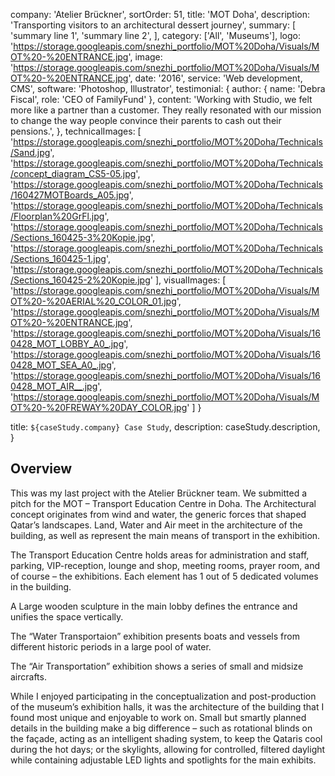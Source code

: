 
  company: 'Atelier Brückner',
  sortOrder: 51,
  title: 'MOT Doha',
  description:
    'Transporting visitors to an architectural dessert journey',
  summary: [
    'summary line 1',
    'summary line 2',
  ],
  category: ['All', 'Museums'],
  logo: 'https://storage.googleapis.com/snezhi_portfolio/MOT%20Doha/Visuals/MOT%20-%20ENTRANCE.jpg',
  image: 'https://storage.googleapis.com/snezhi_portfolio/MOT%20Doha/Visuals/MOT%20-%20ENTRANCE.jpg',
  date: '2016',
  service: 'Web development, CMS',
  software: 'Photoshop, Illustrator',
  testimonial: {
    author: { name: 'Debra Fiscal', role: 'CEO of FamilyFund' },
    content:
      'Working with Studio, we felt more like a partner than a customer. They really resonated with our mission to change the way people convince their parents to cash out their pensions.',
  },
  technicalImages: [
    'https://storage.googleapis.com/snezhi_portfolio/MOT%20Doha/Technicals/Sand.jpg',
    'https://storage.googleapis.com/snezhi_portfolio/MOT%20Doha/Technicals/concept_diagram_CS5-05.jpg',
    'https://storage.googleapis.com/snezhi_portfolio/MOT%20Doha/Technicals/160427MOTBoards_A05.jpg',
    'https://storage.googleapis.com/snezhi_portfolio/MOT%20Doha/Technicals/Floorplan%20GrFl.jpg',
    'https://storage.googleapis.com/snezhi_portfolio/MOT%20Doha/Technicals/Sections_160425-3%20Kopie.jpg',
    'https://storage.googleapis.com/snezhi_portfolio/MOT%20Doha/Technicals/Sections_160425-1.jpg',
    'https://storage.googleapis.com/snezhi_portfolio/MOT%20Doha/Technicals/Sections_160425-2%20Kopie.jpg'
  ],
  visualImages: [
    'https://storage.googleapis.com/snezhi_portfolio/MOT%20Doha/Visuals/MOT%20-%20AERIAL%20_COLOR_01.jpg',
    'https://storage.googleapis.com/snezhi_portfolio/MOT%20Doha/Visuals/MOT%20-%20ENTRANCE.jpg',
    'https://storage.googleapis.com/snezhi_portfolio/MOT%20Doha/Visuals/160428_MOT_LOBBY_A0_.jpg',
    'https://storage.googleapis.com/snezhi_portfolio/MOT%20Doha/Visuals/160428_MOT_SEA_A0_.jpg',
    'https://storage.googleapis.com/snezhi_portfolio/MOT%20Doha/Visuals/160428_MOT_AIR__.jpg',
    'https://storage.googleapis.com/snezhi_portfolio/MOT%20Doha/Visuals/MOT%20-%20FREWAY%20DAY_COLOR.jpg'
  ]
}

  title: `${caseStudy.company} Case Study`,
  description: caseStudy.description,
}

## Overview

This was my last project with the Atelier Brückner team. We submitted a pitch for the MOT – Transport Education Centre in Doha. The Architectural concept originates from wind and water, the generic forces that shaped Qatar’s landscapes. Land, Water and Air meet in the architecture of the building, as well as represent the main means of transport in the exhibition. 

The Transport Education Centre holds areas for administration and staff, parking, VIP-reception, lounge and shop, meeting rooms, prayer room, and of course – the exhibitions. Each element has 1 out of 5 dedicated volumes in the building.

A Large wooden sculpture in the main lobby defines the entrance and unifies the space vertically.

The “Water Transportaion” exhibition presents boats and vessels from different historic periods in a large pool of water.

The “Air Transportation” exhibition shows a series of small and midsize aircrafts.

While I enjoyed participating in the conceptualization and post-production of the museum’s exhibition halls, it was the architecture of the building that I found most unique and enjoyable to work on. Small but smartly planned details in the building make a big difference – such as rotational blinds on the façade, acting as an intelligent shading system, to keep the Qataris cool during the hot days; or the skylights, allowing for controlled, filtered daylight while containing adjustable LED lights and spotlights for the main exhibits.



